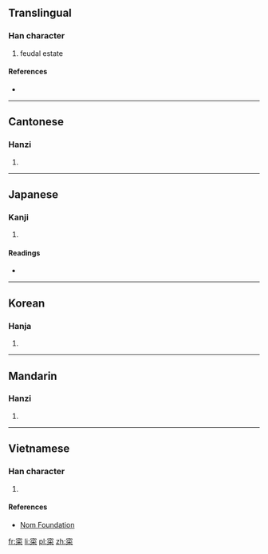 ==Translingual==

===Han character===
{{Han char|rn=40|rad=宀|as=08|sn=11|four=3090<sub>4</sub>|canj=十月木 (JBD)}}

# feudal estate

====References====
* {{Han ref|kx=0287.180|dkj=07198|dj=0569.040|hdz=20940.010|uh=5BC0|ud=23488|bh=D4F2|bd=54514}}

----

==Cantonese==

===Hanzi===
{{yue-hanzi|jyut=[[coi2]]|y=choi2}}

# {{defn|lang=yue|sort=宀08}}

----

==Japanese==

===Kanji===
{{ja-kanji|grade=|rs=宀08}}

# {{defn|lang=ja|sort=宀08}}

====Readings====
* {{ja-readings|on=[[さい]] (sai)|kun=[[ちぎょうしょ]] (chigyousho), [[つかさ]] (tsukasa)}}

----

==Korean==

===Hanja===
{{ko-hanja|hangeul=채|rv=chae|mr=ch'ae}}

# {{defn|lang=ko|sort=宀08}}

----

==Mandarin==

===Hanzi===
{{cmn-hanzi|pin=[[cǎi]] ([[cai3]]), [[cài]] ([[cai4]])|wg=ts'ai<sup>3</sup>, ts'ai<sup>4</sup>}}

# {{defn|lang=cmn|sort=宀08}}

----

==Vietnamese==

===Han character===
{{vi-readings|rs=宀08| hanviet = thái}}

# {{defn|lang=vi|sort=宀08}}

====References====
*[http://nomfoundation.org/common/nom_details.php?codepoint=5bc0 Nom Foundation]

[[fr:寀]]
[[li:寀]]
[[pl:寀]]
[[zh:寀]]